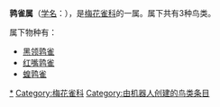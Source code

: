 {{Automatic taxobox
| name = 鹑雀属
| taxon = Ortygospiza
| authority = {{link-en|卡尔·雅各布·松德瓦尔|Carl Jakob Sundevall|Sundevall}}, 1850
| subdivision_ranks = [[物种|种]]
| subdivision = 见正文
}}

'''鹑雀属'''（[[学名|学名]]：{{lang|la|''Ortygospiza''}}），是[[梅花雀科|梅花雀科]]的一属。属下共有3种鸟类。

属下物种有：
* [[黑领鹑雀|黑领鹑雀]] {{lang|la|''Ortygospiza atricollis''}}
* [[红嘴鹑雀|红嘴鹑雀]] {{lang|la|''Ortygospiza gabonensis''}}
* [[蝗鹑雀|蝗鹑雀]] {{lang|la|''Ortygospiza locustella''}}
{{Taxonbar|from=Q1077813}}

[[Category:鹑雀属|*]]
[[Category:梅花雀科|Category:梅花雀科]]
[[Category:由机器人创建的鸟类条目|Category:由机器人创建的鸟类条目]]